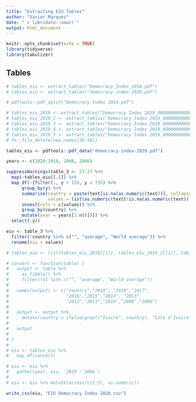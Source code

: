 ```yaml
---
title: "Extracting EIU Tables"
author: "Xavier Marquez"
date: "`r lubridate::now()`"
output: html_document
---
```


```r
knitr::opts_chunk$set(echo = TRUE)
library(tidyverse)
library(tabulizer)
```

## Tables

```r
# tables_eiu <- extract_tables("Democracy_Index_2018.pdf")
# tables_eiu <- extract_tables("democracy-index-2020.pdf")

# pdftools::pdf_split("Democracy Index 2019.pdf")

# tables_eiu_2019 <- extract_tables("Democracy Index 2019_0000000000000000000000000000000000000000000000000000000000000000000000020.pdf")
# tables_eiu_2019_2 <- extract_tables("Democracy Index 2019_0000000000000000000000000000000000000000000000000000000000000000000000021.pdf")
# tables_eiu_2019_3 <- extract_tables("Democracy Index 2019_0000000000000000000000000000000000000000000000000000000000000000000000022.pdf")
# tables_eiu_2019_4 <- extract_tables("Democracy Index 2019_0000000000000000000000000000000000000000000000000000000000000000000000023.pdf")
# tables_eiu_2019_5 <- extract_tables("Democracy Index 2019_0000000000000000000000000000000000000000000000000000000000000000000000024.pdf")
# fs::file_delete(new_names[28:50])

tables_eiu <- pdftools::pdf_data("democracy-index-2020.pdf")

years <- c(2020:2010, 2008, 2006)

suppressWarnings(table_3 <- 23:27 %>% 
  map(~tables_eiu[[.]]) %>% 
  map_df(~{filter(., y > 155, y < 735) %>% 
      group_by(y) %>% 
      summarise(country = paste(text[is.na(as.numeric(text))], collapse = " "), 
                values = list(as.numeric(text[!is.na(as.numeric(text))]))) %>%
      unnest(cols = c(values)) %>%
      group_by(country) %>%
      mutate(year = years[1:n()])}) %>%
  select(-y))

eiu <- table_3 %>%
  filter(!country %in% c("", "average", "World average")) %>%
  rename(eiu = values)

# tables_eiu <- list(tables_eiu_2019[[1]], tables_eiu_2019_2[[1]], tables_eiu_2019_3[[1]], tables_eiu_2019_4[[1]], tables_eiu_2019_5[[1]])

# convert <- function(table) {
#   output <- table %>%
#     as_tibble() %>%
#     filter(!V1 %in% c("", "average", "World average")) 
#   
#   names(output) <- c("country","2019", "2018","2017", 
#                      "2016","2015","2014", "2013",
#                      "2012","2011","2010","2008","2006")
#   
#   output <- output %>% 
#     mutate(country = ifelse(grepl("Ivoire", country), "Cote d'Ivoire", country))
#   
#   output
#   
# }
# 
# eiu <- tables_eiu %>%
#   map_df(convert)

# eiu <- eiu %>%
#   gather(year, eiu, `2019`:`2006`)
# 
# eiu <- eiu %>% mutate(across(c(2:3), as.numeric))

write_csv(eiu, "EIU Democracy Index 2020.csv")
```

